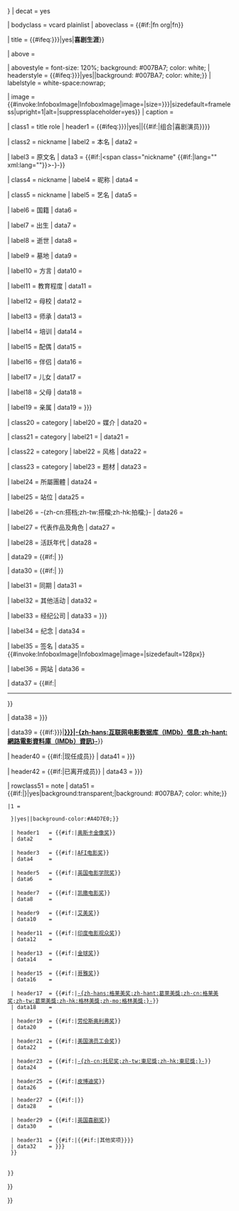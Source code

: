 {{Infobox
| child       = {{lc:{{{child|{{{embed}}}}}}}}
| decat       = yes

| bodyclass   = vcard plainlist
| aboveclass  = {{#if:{{{Current_members|}}}{{{current_members|}}}{{{Past_members|}}}{{{past_members|}}}|fn org|fn}}

| title       = {{#ifeq:{{lc:{{{child|{{{embed}}}}}}}}|yes|'''喜剧生涯 '''}}

| above       = {{{name|<includeonly>{{PAGENAMEBASE}}</includeonly>}}}

| abovestyle  = font-size: 120%; background: #007BA7; color: white;
| headerstyle = {{#ifeq:{{lc:{{{child|{{{embed}}}}}}}}|yes||background: #007BA7; color: white;}}
| labelstyle  = white-space:nowrap;

| image       = {{#invoke:InfoboxImage|InfoboxImage|image={{{image|}}}|size={{{image_size|{{{imagesize|}}}}}}|sizedefault=frameless|upright=1|alt={{{alt|}}}|suppressplaceholder=yes}}
| caption     = {{{caption|}}}

| class1      = title role
| header1     = <includeonly>{{#ifeq:{{lc:{{{child|{{{embed}}}}}}}}|yes||{{#if:{{{Current_members|}}}{{{current_members|}}}{{{Past_members|}}}{{{past_members|}}}|组合|喜剧演员}}}}</includeonly>

| class2      = nickname
| label2      = 本名
| data2       = {{{birth_name|}}}

| label3      = 原文名
| data3       = {{#if:{{{native_name|}}}|<span class="nickname" {{#if:{{{native_name_lang|}}}|lang="{{藝人/lang selector|{{{native_name_lang}}} }}" xml:lang="{{藝人/lang selector|{{{native_name_lang}}} }}"}}>-{{{{native_name}}}}-</span>}}

| class4      = nickname
| label4      = 昵称
| data4       = {{{nickname|}}}

| class5      = nickname
| label5      = 艺名
| data5       = {{{pseudonym|}}}

| label6      = 国籍
| data6       = {{{nationality|}}}

| label7      = 出生
| data7       = {{br separated entries|{{{birth_date|}}}|{{{birth_place|}}}}}

| label8      = 逝世
| data8       = {{br separated entries|{{{death_date|}}}|{{{death_place|}}}}}

| label9      = 墓地
| data9       = {{br separated entries|{{{resting_place|}}}|{{{resting_place_coordinates|}}}}}

| label10     = 方言
| data10      = {{{dialect|}}}

| label11     = 教育程度
| data11      = {{{education|}}}

| label12     = 母校
| data12      = {{{alma_mater|}}}

| label13     = 师承
| data13      = {{{apprentice|}}}

| label14     = 培训
| data14      = {{{training|}}}

| label15     = 配偶
| data15      = {{{spouse|}}}

| label16     = 伴侣
| data16      = {{{domesticpartner|}}}

| label17     = 儿女
| data17      = {{{children|}}}

| label18     = 父母
| data18      = {{{parents|}}}

| label19     = 亲属
| data19      = {{{relatives|{{{family|}}}}}}

| class20     = category
| label20     = <span title="{{#if:{{{Current_members|}}}{{{current_members|}}}{{{Past_members|}}}{{{past_members|}}}|该团体|这名喜剧演员}}的表演途径，如栋笃笑、电影、电视等。">媒介</span>
| data20      = {{{medium|}}}

| class21     = category
| label21     = {{link-en|喜剧类型|Comedic genres|类型}}
| data21      = {{{genre|}}}

| class22     = category
| label22     = 风格
| data22      = {{{style|}}}

| class23     = category
| label23     = 题材
| data23      = {{{subject|}}}

| label24     = 所屬團體
| data24      = {{{affiliation|}}}

| label25     = 站位
| data25      = {{{position|}}}

| label26     = -{zh-cn:搭档;zh-tw:搭檔;zh-hk:拍檔;}-
| data26      = {{{partners|}}}

| label27     = 代表作品及角色
| data27      = {{{notable_work|}}}

| label28     = 活跃年代
| data28      = {{{active|}}}

| data29      = {{#if:{{{influences|}}}|
{{Collapsible list
| title       = 受影响于
| title_style = background:transparent; text-align:left;
| frame_style = border: none; padding: 0;
| list_style  = text-align:left; display: none;
| 1           = {{{influences|}}}
}}
}}

| data30      = {{#if:{{{influenced|}}}|
{{Collapsible list
| title       = 影响于
| title_style = background:transparent; text-align:left;
| frame_style = border: none; padding: 0;
| list_style  = text-align:left; display: none;
| 1           = {{{influenced|}}}
}}
}}

| label31     = 同期
| data31      = {{{peer|}}}

| label32     = 其他活动
| data32      = {{{other_work|}}}

| label33     = 经纪公司
| data33      = {{{employer|{{{agency|}}}}}}

| label34     = 纪念
| data34      = {{{memorials|}}}

| label35     = 签名
| data35      = {{#invoke:InfoboxImage|InfoboxImage|image={{{signature|}}}|sizedefault=128px}}

| label36     = 网站
| data36      = {{{website|}}}

| data37      = {{#if:{{{footnotes|}}}|<hr><div style="text-align:left;"><small>{{{footnotes|}}}</small></div>}}

| data38      = {{{misc|{{{module|}}}}}}

| data39      = {{#if:{{{IMDb|{{{imdb|}}}}}}|'''[[IMDbName:{{{IMDb|{{{imdb|}}}}}}|-{zh-hans:互联网电影数据库（IMDb）信息;zh-hant:網路電影資料庫（IMDb）資訊}-]]'''}}

| header40    = {{#if:{{{Current_members|}}}{{{current_members|}}}|现任成员}}
| data41      = {{{Current_members|{{{current_members|}}}}}}

| header42    = {{#if:{{{Past_members|}}}{{{past_members|}}}|已离开成员}}
| data43      = {{{Past_members|{{{past_members|}}}}}}

| rowclass51  = note
| data51      = {{#if:{{{other_awards|}}}{{{awards|}}}{{{academyawards|}}}{{{afiawards|}}}{{{baftaawards|}}}{{{cesarawards|}}}{{{emmyawards|}}}{{{filmfareawards|}}}{{{goldenglobeawards|}}}{{{goyaawards|}}}{{{grammyawards|}}}{{{olivierawards|}}}{{{sagawards|}}}{{{tonyawards|}}}{{{peabodyawards|}}}{{{americancomedyawards|}}}{{{britishcomedyawards|}}}|{{Collapsible list
 |title = 奖项
 |titlestyle = text-align:center; {{#ifeq:{{lc:{{{child|{{{embed}}}}}}}}|yes|background:transparent;|background: #007BA7; color: white;}}
 |1 = <table width="100%">
  {{Infobox|child=yes
  | headerstyle  = {{#ifeq:{{lc:{{{child|{{{embed}}}}}}}}|yes||background-color:#A4D7E0;}}

  | header1   = {{#if:{{{academyawards|}}}|[[奥斯卡金像奖]]}}
  | data2     = {{{academyawards|}}}

  | header3   = {{#if:{{{afiawards|}}}|[[美国电影学会|AFI电影奖]]}}
  | data4     = {{{afiawards|}}}

  | header5   = {{#if:{{{baftaawards|}}}|[[英国电影学院奖]]}}
  | data6     = {{{baftaawards|}}}

  | header7   = {{#if:{{{cesarawards|}}}|[[凯撒电影奖]]}}
  | data8     = {{{cesarawards|}}}

  | header9   = {{#if:{{{emmyawards|}}}|[[艾美奖]]}}
  | data10    = {{{emmyawards|}}}

  | header11  = {{#if:{{{filmfareawards|}}}|[[印度电影观众奖]]}}
  | data12    = {{{filmfareawards|}}}

  | header13  = {{#if:{{{goldenglobeawards|}}}|[[金球奖 (影视奖项)|金球奖]]}}
  | data14    = {{{goldenglobeawards|}}}

  | header15  = {{#if:{{{goyaawards|}}}|[[哥雅奖]]}}
  | data16    = {{{goyaawards|}}}

  | header17  = {{#if:{{{grammyawards|}}}|[[格莱美奖|-{zh-hans:格莱美奖;zh-hant:葛萊美獎;zh-cn:格莱美奖;zh-tw:葛萊美獎;zh-hk:格林美獎;zh-mo:格林美獎;}-]]}}
  | data18    = {{{grammyawards|}}}

  | header19  = {{#if:{{{olivierawards|}}}|[[劳伦斯·奥利弗奖|劳伦斯奥利弗奖]]}}
  | data20    = {{{olivierawards|}}}

  | header21  = {{#if:{{{sagawards|}}}|[[美国演员工会奖]]}}
  | data22    = {{{sagawards|}}}

  | header23  = {{#if:{{{tonyawards|}}}|[[托尼奖|-{zh-cn:托尼奖;zh-tw:東尼獎;zh-hk:東尼獎;}-]]}}
  | data24    = {{{tonyawards|}}}

  | header25  = {{#if:{{{peabodyawards|}}}|[[皮博迪奖]]}}
  | data26    = {{{peabodyawards|}}}

  | header27  = {{#if:{{{americancomedyawards|}}}|{{link-en|美国喜剧奖|American Comedy Awards}}}}
  | data28    = {{{americancomedyawards|}}}

  | header29  = {{#if:{{{britishcomedyawards|}}}|[[英国喜剧奖]]}}
  | data30    = {{{britishcomedyawards|}}}

  | header31  = {{#if:{{{other_awards|}}}{{{awards|}}}|{{#if:{{{academyawards|}}}{{{afiawards|}}}{{{baftaawards|}}}{{{cesarawards|}}}{{{emmyawards|}}}{{{filmfareawards|}}}{{{goldenglobeawards|}}}{{{goyaawards|}}}{{{grammyawards|}}}{{{olivierawards|}}}{{{sagawards|}}}{{{tonyawards|}}}{{{peabodyawards|}}}{{{americancomedyawards|}}}{{{britishcomedyawards|}}}|其他奖项}}}}
  | data32    = {{{other_awards|{{{awards|}}}}}}
  }}
 </table>
 }}
}}

}}<includeonly>{{Wikidata image|1={{{image|}}}}}</includeonly><noinclude>{{documentation}}</noinclude>